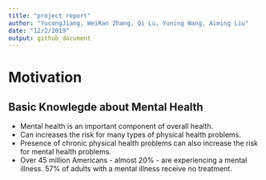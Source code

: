 ```yaml
---
title: "project report"
author: "YucongJiang, WeiRan Zhang, Qi Lu, Yuning Wang, Aiming Liu"
date: "12/2/2019"
output: github_document
---
```


# Motivation

## Basic Knowlegde about Mental Health

 - Mental health is an important component of overall health.
 - Can increases the risk for many types of physical health problems.
 - Presence of chronic physical health problems can also increase the risk for mental health problems.
 - Over 45 million Americans - almost 20% - are experiencing a mental illness. 57% of adults with a mental illness receive no treatment.
 

 
## 


